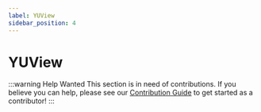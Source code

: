 ```yaml
---
label: YUView
sidebar_position: 4
---
```


# YUView

:::warning Help Wanted
This section is in need of contributions. If you believe you can help, please see our [Contribution Guide](../contribution-guide.mdx) to get started as a contributor!
:::